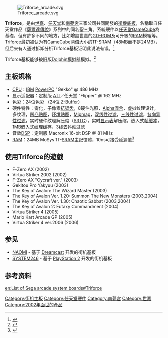 {{noteTA
|G1=Games
}}
[[File:Triforce_arcade.svg|thumb]]

'''Triforce'''，是由[[世嘉|世嘉]]、[[任天堂|任天堂]]和[[南夢宮|南夢宮]]三家公司共同開發的[[街机主板|街機底板]]，名稱取自任天堂作品《[[薩爾達傳說系列|薩爾達傳說]]》系列中的同名聖三角。系統硬件以[[任天堂GameCube|任天堂GameCube]]為基礎，但有許多不同的地方，比如增設世嘉的[[GD-ROM|GD-ROM]]及可升級的[[随机存取存储器|RAM]]模組等。Triforce最初被认为有GameCube两倍大小的1T-SRAM（48MB而不是24MB），但后来有人通过拆卸分析Triforce基板证明此说法有误。<ref>{{Cite web|url=http://debugmo.de/2008/05/part-1-dumping-the-triforce-ipl/|title=debugmo.de :: Part 1: Dumping the Triforce-IPL|accessdate=2017-01-31|work=debugmo.de|language=en|archive-date=2017-07-01|archive-url=https://web.archive.org/web/20170701232444/http://debugmo.de/2008/05/part-1-dumping-the-triforce-ipl/|dead-url=no}}</ref>

Triforce基板能够被旧版[[Dolphin_(模擬器)|Dolphin模拟器]]模拟。<ref>{{Cite web|url=https://dolphin-emu.org/blog/2016/09/01/dolphin-progress-report-august-2016/|title=Dolphin Emulator|accessdate=2017-01-31|work=Dolphin Emulator|archive-date=2017-01-15|archive-url=https://web.archive.org/web/20170115023620/https://dolphin-emu.org/blog/2016/09/01/dolphin-progress-report-august-2016/|dead-url=no}}</ref>

== 主板規格 ==
*[[中央处理器|CPU]]：[[IBM|IBM]] [[PowerPC|PowerPC]] "Gekko" @ 486 MHz
*显示适配器：定制版 [[ATi_科技公司|ATI]]／任天堂 "Flipper" @ 162 MHz
*色彩：24位色彩 （24位 [[Z-Buffer|Z-Buffer]]）
*硬件特性：雾化，子像素[[反鋸齒|抗锯齿]]，8硬件光照，[[Alpha復合|Alpha混合]]，虚拟纹理设计，多纹理，[[凹凸贴图|凹凸贴图]]，[[环境贴图|环境贴图]]，[[Mipmap|Mipmap]]，[[双线性过滤|双线性过滤]]，[[三线性过滤|三线性过滤]]，[[各向异性过滤|各向异性过滤]]，实时硬件纹理解压缩（[[S3TC|S3TC]]），实时[[显示表|显示表]]解压缩，嵌入式[[帧缓冲器|帧缓冲]]，1MB嵌入式纹理[[缓存|缓存]]，3线去抖动过滤
*音效[[数字信号处理器|DSP]]：定制版 Macronix 16-bit DSP @ 81 MHz
*[[随机存取存储器|RAM]]：24MB MoSys 1T-[[静态随机存取存储器|SRAM]]主記憶體，10ns可接受延遲值<ref>{{Cite web|url=http://www.system16.com/hardware.php?id=728|title=System 16 - Sega Triforce Hardware (Sega)|accessdate=2017-02-10|work=www.system16.com|archive-date=2017-07-08|archive-url=https://web.archive.org/web/20170708022113/http://www.system16.com/hardware.php?id=728|dead-url=no}}</ref>

== 使用Triforce的遊戲 ==
* F-Zero AX (2002)
* Virtua Striker 2002 (2002)
* F-Zero AX "Cycraft ver." (2003)
* Gekitou Pro Yakyuu (2003)
* The Key of Avalon: The Wizard Master (2003)
* The Key of Avalon Ver. 1.20: Summon The New Monsters (2003,2004)
* The Key of Avalon Ver. 1.30: Chaotic Sabbat (2003,2004)
* The Key of Avalon 2: Eutaxy Commandment (2004)
* Virtua Striker 4 (2005)
* Mario Kart Arcade GP (2005)
* Virtua Striker 4 ver.2006 (2006)

== 参见 ==
*[[NAOMI|NAOMI]] - 基于 [[Dreamcast|Dreamcast]] 开发的街机基板
*[[SYSTEM246|SYSTEM246]] - 基于 [[PlayStation_2|PlayStation 2]] 开发的街机基板

== 参考资料 ==
{{Reflist}}

{{任天堂游戏硬件}}

[[Category:街机主板|Category:街机主板]]
[[Category:任天堂硬件|Category:任天堂硬件]]
[[Category:南夢宮|Category:南夢宮]]
[[Category:世嘉|Category:世嘉]]
[[Category:2002年面世的產品|Category:2002年面世的產品]]
[[en:List_of_Sega_arcade_system_boards#Triforce|en:List of Sega arcade system boards#Triforce]]